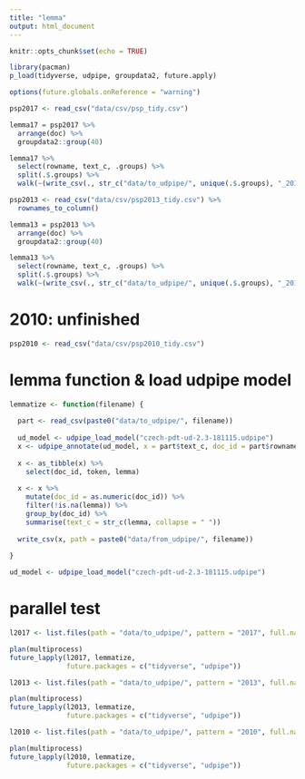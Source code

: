 ```yaml
---
title: "lemma"
output: html_document
---
```


```r
knitr::opts_chunk$set(echo = TRUE)

library(pacman)
p_load(tidyverse, udpipe, groupdata2, future.apply)

options(future.globals.onReference = "warning")
```


```r
psp2017 <- read_csv("data/csv/psp_tidy.csv")

lemma17 = psp2017 %>%
  arrange(doc) %>%
  groupdata2::group(40)

lemma17 %>%
  select(rowname, text_c, .groups) %>%
  split(.$.groups) %>%
  walk(~(write_csv(., str_c("data/to_udpipe/", unique(.$.groups), "_2017.csv"))))
```

```r
psp2013 <- read_csv("data/csv/psp2013_tidy.csv") %>%
  rownames_to_column()

lemma13 = psp2013 %>%
  arrange(doc) %>%
  groupdata2::group(40)

lemma13 %>%
  select(rowname, text_c, .groups) %>%
  split(.$.groups) %>%
  walk(~(write_csv(., str_c("data/to_udpipe/", unique(.$.groups), "_2013.csv"))))
```

# 2010: unfinished
```r
psp2010 <- read_csv("data/csv/psp2010_tidy.csv")
```


# lemma function & load udpipe model
```r
lemmatize <- function(filename) {
  
  part <- read_csv(paste0("data/to_udpipe/", filename))
  
  ud_model <- udpipe_load_model("czech-pdt-ud-2.3-181115.udpipe")
  x <- udpipe_annotate(ud_model, x = part$text_c, doc_id = part$rowname)
  
  x <- as_tibble(x) %>%
    select(doc_id, token, lemma) 
  
  x <- x %>%
    mutate(doc_id = as.numeric(doc_id)) %>%
    filter(!is.na(lemma)) %>%
    group_by(doc_id) %>%
    summarise(text_c = str_c(lemma, collapse = " "))
  
  write_csv(x, path = paste0("data/from_udpipe/", filename))
  
}

ud_model <- udpipe_load_model("czech-pdt-ud-2.3-181115.udpipe")
```

# parallel test
```r
l2017 <- list.files(path = "data/to_udpipe/", pattern = "2017", full.names = F)[21:40]

plan(multiprocess)
future_lapply(l2017, lemmatize,
              future.packages = c("tidyverse", "udpipe"))
```

```r
l2013 <- list.files(path = "data/to_udpipe/", pattern = "2013", full.names = F)

plan(multiprocess)
future_lapply(l2013, lemmatize,
              future.packages = c("tidyverse", "udpipe"))
```

```r
l2010 <- list.files(path = "data/to_udpipe/", pattern = "2010", full.names = F)

plan(multiprocess)
future_lapply(l2010, lemmatize,
              future.packages = c("tidyverse", "udpipe"))
```

